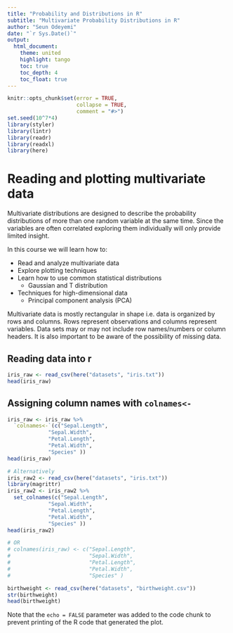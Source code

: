 ```yaml
---
title: "Probability and Distributions in R"
subtitle: "Multivariate Probability Distributions in R"
author: "Seun Odeyemi"
date: "`r Sys.Date()`"
output:
  html_document:
    theme: united
    highlight: tango
    toc: true
    toc_depth: 4
    toc_float: true
---
```


```r
knitr::opts_chunk$set(error = TRUE, 
                      collapse = TRUE, 
                      comment = "#>")
set.seed(10^7*4)
library(styler)
library(lintr)
library(readr)
library(readxl)
library(here)
```


# Reading and plotting multivariate data

Multivariate distributions are designed to describe the probability distributions of more than one random variable at the same time. Since the variables are often correlated exploring them individually will only provide limited insight. 

In this course we will learn how to:

* Read and analyze multivariate data
* Explore plotting techniques
* Learn how to use common statistical distributions
  * Gaussian and T distribution
* Techniques for high-dimensional data
  * Principal component analysis (PCA)

Multivariate data is mostly rectangular in shape i.e. data is organized by rows and columns. Rows represent observations and columns represent variables. Data sets may or may not include row names/numbers or column headers. It is also important to be aware of the possibility of missing data. 

## Reading data into r

```r
iris_raw <- read_csv(here("datasets", "iris.txt"))
head(iris_raw)
```

## Assigning column names with `colnames<-`

```r
iris_raw <- iris_raw %>% 
  `colnames<-`(c("Sepal.Length", 
             "Sepal.Width", 
             "Petal.Length", 
             "Petal.Width",  
             "Species" )) 
head(iris_raw)

# Alternatively
iris_raw2 <- read_csv(here("datasets", "iris.txt"))
library(magrittr)
iris_raw2 <- iris_raw2 %>%
  set_colnames(c("Sepal.Length", 
             "Sepal.Width", 
             "Petal.Length", 
             "Petal.Width",  
             "Species" ))
head(iris_raw2)

# OR
# colnames(iris_raw) <- c("Sepal.Length", 
#                         "Sepal.Width", 
#                         "Petal.Length", 
#                         "Petal.Width", 
#                         "Species" )
```


```r
birthweight <- read_csv(here("datasets", "birthweight.csv"))
str(birthweight)
head(birthweight)
```

Note that the `echo = FALSE` parameter was added to the code chunk to prevent printing of the R code that generated the plot.
